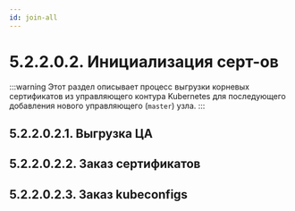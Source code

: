 ```yaml
---
id: join-all
---
```



# 5.2.2.0.2. Инициализация  серт-ов

:::warning
Этот раздел описывает процесс выгрузки корневых сертификатов из управляющего контура Kubernetes для последующего добавления нового управляющего (`master`) узла.
:::


## 5.2.2.0.2.1. Выгрузка ЦА
<DownloadCA/>

## 5.2.2.0.2.2. Заказ сертификатов
<JoinCertsGen/>

## 5.2.2.0.2.3. Заказ kubeconfigs
<JoinKubeconfigGen/>
